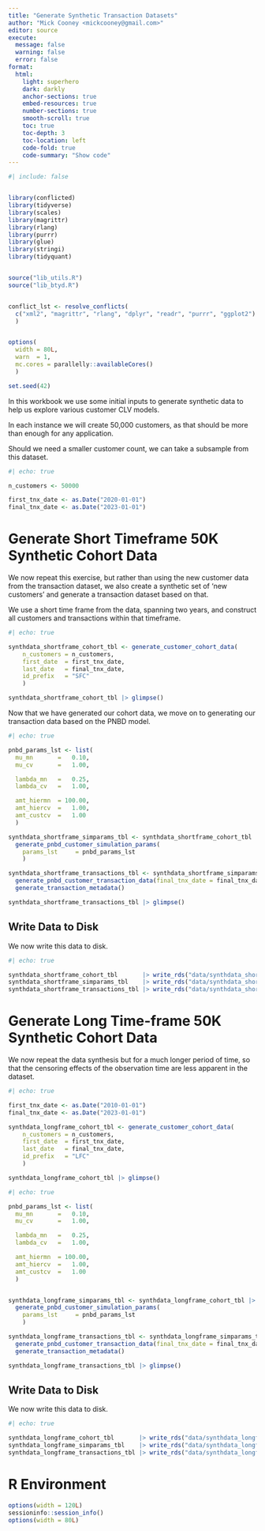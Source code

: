 ```yaml
---
title: "Generate Synthetic Transaction Datasets"
author: "Mick Cooney <mickcooney@gmail.com>"
editor: source
execute:
  message: false
  warning: false
  error: false
format:
  html:
    light: superhero
    dark: darkly
    anchor-sections: true
    embed-resources: true
    number-sections: true
    smooth-scroll: true
    toc: true
    toc-depth: 3
    toc-location: left
    code-fold: true
    code-summary: "Show code"
---
```


```r
#| include: false


library(conflicted)
library(tidyverse)
library(scales)
library(magrittr)
library(rlang)
library(purrr)
library(glue)
library(stringi)
library(tidyquant)


source("lib_utils.R")
source("lib_btyd.R")


conflict_lst <- resolve_conflicts(
  c("xml2", "magrittr", "rlang", "dplyr", "readr", "purrr", "ggplot2")
  )


options(
  width = 80L,
  warn  = 1,
  mc.cores = parallelly::availableCores()
  )

set.seed(42)

```


In this workbook we use some initial inputs to generate synthetic data to help
us explore various customer CLV  models.

In each instance we will create 50,000 customers, as that should be more than
enough for any application.

Should we need a smaller customer count, we can take a subsample from this
dataset.

```r
#| echo: true

n_customers <- 50000

first_tnx_date <- as.Date("2020-01-01")
final_tnx_date <- as.Date("2023-01-01")
```


# Generate Short Timeframe 50K Synthetic Cohort Data

We now repeat this exercise, but rather than using the new customer data from
the transaction dataset, we also create a synthetic set of 'new customers' and
generate a transaction dataset based on that.

We use a short time frame from the data, spanning two years, and construct all
customers and transactions within that timeframe.

```r
#| echo: true

synthdata_shortframe_cohort_tbl <- generate_customer_cohort_data(
    n_customers = n_customers,
    first_date  = first_tnx_date,
    last_date   = final_tnx_date,
    id_prefix   = "SFC"
    )

synthdata_shortframe_cohort_tbl |> glimpse()
```

Now that we have generated our cohort data, we move on to generating our
transaction data based on the PNBD model.


```r
#| echo: true

pnbd_params_lst <- list(
  mu_mn       =   0.10,
  mu_cv       =   1.00,

  lambda_mn   =   0.25,
  lambda_cv   =   1.00,

  amt_hiermn  = 100.00,
  amt_hiercv  =   1.00,
  amt_custcv  =   1.00
  )

synthdata_shortframe_simparams_tbl <- synthdata_shortframe_cohort_tbl |>
  generate_pnbd_customer_simulation_params(
    params_lst     = pnbd_params_lst
    )

synthdata_shortframe_transactions_tbl <- synthdata_shortframe_simparams_tbl |>
  generate_pnbd_customer_transaction_data(final_tnx_date = final_tnx_date) |>
  generate_transaction_metadata()

synthdata_shortframe_transactions_tbl |> glimpse()
```


## Write Data to Disk

We now write this data to disk.

```r
#| echo: true

synthdata_shortframe_cohort_tbl       |> write_rds("data/synthdata_shortframe_cohort_tbl.rds")
synthdata_shortframe_simparams_tbl    |> write_rds("data/synthdata_shortframe_simparams_tbl.rds")
synthdata_shortframe_transactions_tbl |> write_rds("data/synthdata_shortframe_transactions_tbl.rds")
```



# Generate Long Time-frame 50K Synthetic Cohort Data

We now repeat the data synthesis but for a much longer period of time, so
that the censoring effects of the observation time are less apparent in the
dataset.

```r
#| echo: true

first_tnx_date <- as.Date("2010-01-01")
final_tnx_date <- as.Date("2023-01-01")

synthdata_longframe_cohort_tbl <- generate_customer_cohort_data(
    n_customers = n_customers,
    first_date  = first_tnx_date,
    last_date   = final_tnx_date,
    id_prefix   = "LFC"
    )

synthdata_longframe_cohort_tbl |> glimpse()
```



```r
#| echo: true

pnbd_params_lst <- list(
  mu_mn       =   0.10,
  mu_cv       =   1.00,

  lambda_mn   =   0.25,
  lambda_cv   =   1.00,

  amt_hiermn  = 100.00,
  amt_hiercv  =   1.00,
  amt_custcv  =   1.00
  )


synthdata_longframe_simparams_tbl <- synthdata_longframe_cohort_tbl |>
  generate_pnbd_customer_simulation_params(
    params_lst     = pnbd_params_lst
    )

synthdata_longframe_transactions_tbl <- synthdata_longframe_simparams_tbl |>
  generate_pnbd_customer_transaction_data(final_tnx_date = final_tnx_date) |>
  generate_transaction_metadata()

synthdata_longframe_transactions_tbl |> glimpse()
```


## Write Data to Disk

We now write this data to disk.

```r
#| echo: true

synthdata_longframe_cohort_tbl       |> write_rds("data/synthdata_longframe_cohort_tbl.rds")
synthdata_longframe_simparams_tbl    |> write_rds("data/synthdata_longframe_simparams_tbl.rds")
synthdata_longframe_transactions_tbl |> write_rds("data/synthdata_longframe_transactions_tbl.rds")
```





# R Environment

```r
options(width = 120L)
sessioninfo::session_info()
options(width = 80L)
```
